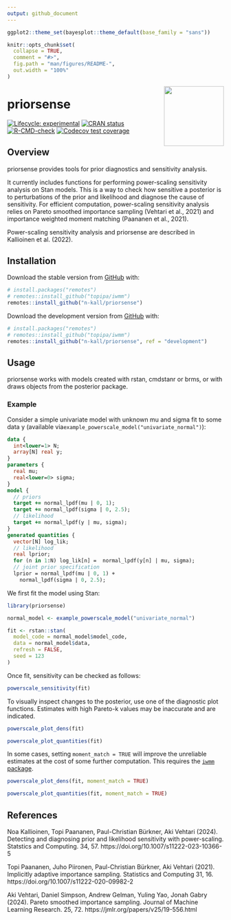 ```yaml
---
output: github_document
---
```


<!-- README.md is generated from README.Rmd. Please edit that file -->

```r

ggplot2::theme_set(bayesplot::theme_default(base_family = "sans"))

knitr::opts_chunk$set(
  collapse = TRUE,
  comment = "#>",
  fig.path = "man/figures/README-",
  out.width = "100%"
)
```

<img src='man/figures/logo.png' align="right" height="139" />

# priorsense

<!-- badges: start -->
[![Lifecycle: experimental](https://img.shields.io/badge/lifecycle-experimental-orange.svg)](https://www.tidyverse.org/lifecycle/#experimental)
[![CRAN status](https://www.r-pkg.org/badges/version/priorsense)](https://CRAN.R-project.org/package=priorsense)
[![R-CMD-check](https://github.com/n-kall/priorsense/workflows/R-CMD-check/badge.svg)](https://github.com/n-kall/priorsense/actions)
[![Codecov test coverage](https://codecov.io/gh/n-kall/priorsense/branch/master/graph/badge.svg)](https://app.codecov.io/gh/n-kall/priorsense?branch=master)
<!-- badges: end -->

## Overview

priorsense provides tools for prior diagnostics and sensitivity
analysis.

It currently includes functions for performing power-scaling
sensitivity analysis on Stan models. This is a way to check how
sensitive a posterior is to perturbations of the prior and likelihood
and diagnose the cause of sensitivity. For efficient computation,
power-scaling sensitivity analysis relies on Pareto smoothed
importance sampling (Vehtari et al., 2021) and importance weighted
moment matching (Paananen et al., 2021).

Power-scaling sensitivity analysis and priorsense are described in
Kallioinen et al. (2022).

## Installation

Download the stable version from [GitHub](https://github.com/) with:

```r
# install.packages("remotes")
# remotes::install_github("topipa/iwmm")
remotes::install_github("n-kall/priorsense")
```


Download the development version from [GitHub](https://github.com/) with:

```r
# install.packages("remotes")
# remotes::install_github("topipa/iwmm")
remotes::install_github("n-kall/priorsense", ref = "development")
```

## Usage

priorsense works with models created with rstan, cmdstanr or brms, or
with draws objects from the posterior package.

### Example 

Consider a simple univariate model with unknown mu and sigma fit to
some data y (available
via`example_powerscale_model("univariate_normal")`):

```stan
data {
  int<lower=1> N;
  array[N] real y;
}
parameters {
  real mu;
  real<lower=0> sigma;
}
model {
  // priors
  target += normal_lpdf(mu | 0, 1);
  target += normal_lpdf(sigma | 0, 2.5);
  // likelihood
  target += normal_lpdf(y | mu, sigma);
}
generated quantities {
  vector[N] log_lik;
  // likelihood
  real lprior;
  for (n in 1:N) log_lik[n] =  normal_lpdf(y[n] | mu, sigma);
  // joint prior specification
  lprior = normal_lpdf(mu | 0, 1) +
	normal_lpdf(sigma | 0, 2.5);
```

We first fit the model using Stan:

```r
library(priorsense)

normal_model <- example_powerscale_model("univariate_normal")

fit <- rstan::stan(
  model_code = normal_model$model_code,
  data = normal_model$data,
  refresh = FALSE,
  seed = 123
)
```

Once fit, sensitivity can be checked as follows:
```r
powerscale_sensitivity(fit)
```

To visually inspect changes to the posterior, use one of the
diagnostic plot functions. Estimates with high Pareto-k values may be
inaccurate and are indicated.

```r
powerscale_plot_dens(fit)
```

```r
powerscale_plot_quantities(fit)
```

In some cases, setting `moment_match = TRUE` will improve the
unreliable estimates at the cost of some further computation. This
requires the [`iwmm` package](https://github.com/topipa/iwmm).

```r
powerscale_plot_dens(fit, moment_match = TRUE)
```

```r
powerscale_plot_quantities(fit, moment_match = TRUE)
```


## References

Noa Kallioinen, Topi Paananen, Paul-Christian Bürkner, Aki Vehtari
(2024).  Detecting and diagnosing prior and likelihood sensitivity
with power-scaling. Statstics and Computing. 34, 57.
https://doi.org/10.1007/s11222-023-10366-5

Topi Paananen, Juho Piironen, Paul-Christian Bürkner, Aki Vehtari (2021).
Implicitly adaptive importance sampling. Statistics and Computing
31, 16. https://doi.org/10.1007/s11222-020-09982-2

Aki Vehtari, Daniel Simpson, Andrew Gelman, Yuling Yao, Jonah Gabry (2024). 
Pareto smoothed importance sampling. Journal of
Machine Learning Research. 25, 72. https://jmlr.org/papers/v25/19-556.html
